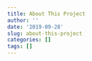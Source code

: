 ```yaml
---
title: About This Project
author: ''
date: '2019-09-28'
slug: about-this-project
categories: []
tags: []
---
```

